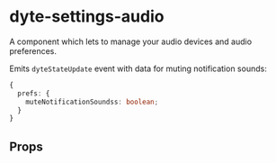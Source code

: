 # dyte-settings-audio

A component which lets to manage your audio devices and audio preferences.

Emits `dyteStateUpdate` event with data for muting notification sounds:

```ts
{
  prefs: {
    muteNotificationSoundss: boolean;
  }
}
```

## Props

<PropsTable of="dyte-settings-audio" />
